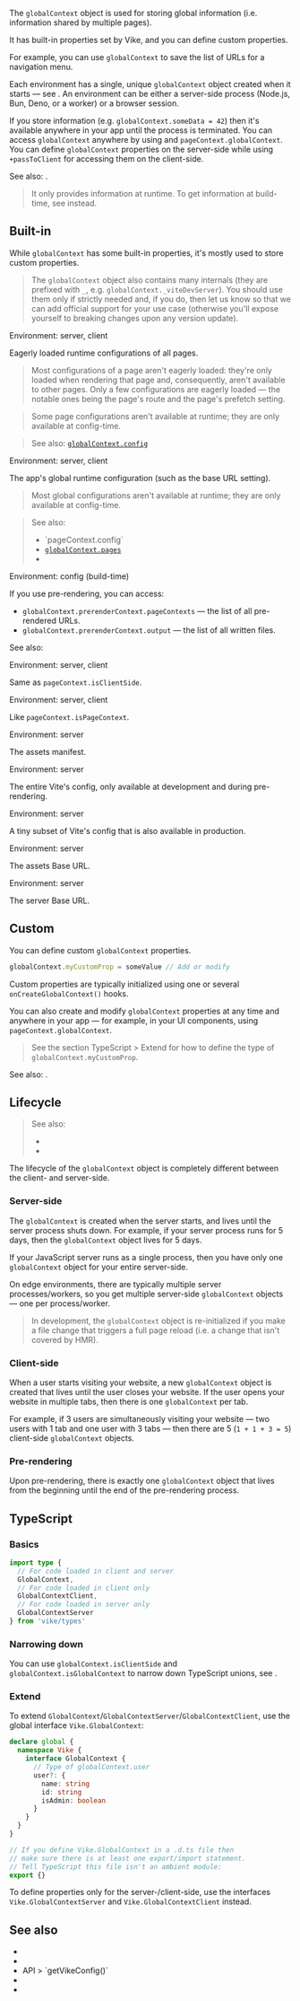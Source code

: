 
The `globalContext` object is used for storing global information (i.e. information shared by multiple pages).

It has <Link href="#built-in">built-in properties</Link> set by Vike, and you can define <Link href="#custom">custom properties</Link>.

For example, you can use `globalContext` to save the list of URLs for a navigation menu.

Each environment has a single, unique `globalContext` object created when it starts — see <Link href="#lifecycle" />. An environment can be either a server-side process (Node.js, Bun, Deno, or a worker) or a browser session.

If you store information (e.g. `globalContext.someData = 42`) then it's available anywhere in your app until the process is terminated. You can access `globalContext` anywhere by using <Link href="/getGlobalContext" noBreadcrumb /> and <Link href="/pageContext#globalContext">`pageContext.globalContext`</Link>. You can define `globalContext` properties on the server-side while using <Link href="/passToClient">`+passToClient`</Link> for accessing them on the client-side.

See also: <Link href="/pageContext" />.

> It only provides information at runtime. To get information at build-time, see <Link href="/getVikeConfig" /> instead.


## Built-in

While `globalContext` has some built-in properties, it's mostly used to store <Link href="#custom">custom properties</Link>.

> The `globalContext` object also contains many internals (they are prefixed with `_`, e.g. `globalContext._viteDevServer`). You should use them only if strictly needed and, if you do, then let us know so that we can add official support for your use case (otherwise you'll expose yourself to breaking changes upon any version update).

<Prop name="pages" />

Environment: server, client  

Eagerly loaded runtime <Link href="/config">configurations</Link> of all pages.

> Most configurations of a page aren't eagerly loaded: they're only loaded when rendering that page and, consequently, aren't available to other pages. Only a few configurations are eagerly loaded — the notable ones being <Link href="/route">the page's route</Link> and <Link href="/prefetchStaticAssets">the page's prefetch setting</Link>.

> Some page configurations aren't available at runtime; they are only available at config-time.

> See also: [`globalContext.config`](#config)

<Prop name="config" />

Environment: server, client  

The app's global runtime <Link href="/config">configuration</Link> (such as <Link href="/base-url">the base URL setting</Link>).

> Most global configurations aren't available at runtime; they are only available at config-time.

> See also:
> - <Link href="/pageContext#config">`pageContext.config`</Link>
> - [`globalContext.pages`](#pages)
> - <Link href="/getVikeConfig" />

<Prop name="prerenderContext" />

Environment: config (build-time)  

If you use <Link href="/pre-rendering">pre-rendering</Link>, you can access:
 - `globalContext.prerenderContext.pageContexts` — the list of all pre-rendered URLs.
 - `globalContext.prerenderContext.output` — the list of all written files.

See also: <Link href="/getVikeConfig" />

<Prop name="isClientSide" />

Environment: server, client  

Same as <Link href="/pageContext#isClientSide">`pageContext.isClientSide`</Link>.

<Prop name="isGlobalContext" />

Environment: server, client  

Like <Link href="/pageContext#isPageContext">`pageContext.isPageContext`</Link>.

<Prop name="assetsManifest" />

Environment: server  

The <Link href="/preloading#assets-manifest">assets manifest</Link>.

<Prop name="viteConfig" />

Environment: server  

The entire Vite's config, only available at development and during <Link href="/pre-rendering">pre-rendering</Link>.

<Prop name="viteConfigRuntime" />

Environment: server  

A tiny subset of Vite's config that is also available in production.

<Prop name="baseAssets" />

Environment: server  

The <Link href="/base-url#baseassets">assets Base URL</Link>.

<Prop name="baseServer" />

Environment: server  

The <Link href="/base-url#baseserver">server Base URL</Link>.


## Custom

You can define custom `globalContext` properties.

```ts
globalContext.myCustomProp = someValue // Add or modify
```

Custom properties are typically initialized using one or several <Link href="/onCreateGlobalContext">`onCreateGlobalContext()` hooks</Link>.

You can also create and modify `globalContext` properties at any time and anywhere in your app — for example, in your UI components, using <Link href="/pageContext#globalContext">`pageContext.globalContext`</Link>.

> See the section <Link href="#extend">TypeScript > Extend</Link> for how to define the type of `globalContext.myCustomProp`.

See also: <Link href="/pageContext#custom" />.


## Lifecycle

> See also:
> - <Link href="/pageContext#lifecycle" />
> - <Link href="/hooks#lifecycle" />

The lifecycle of the `globalContext` object is completely different between the client- and server-side.

### Server-side

The `globalContext` is created when the server starts, and lives until the server process shuts down. For example, if your server process runs for 5 days, then the `globalContext` object lives for 5 days.

If your JavaScript server runs as a single process, then you have only one `globalContext` object for your entire server-side.

On edge environments, there are typically multiple server processes/workers, so you get multiple server-side `globalContext` objects — one per process/worker.

> In development, the `globalContext` object is re-initialized if you make a file change that triggers a full page reload (i.e. a change that isn't covered by HMR).

### Client-side

When a user starts visiting your website, a new `globalContext` object is created that lives until the user closes your website. If the user opens your website in multiple tabs, then there is one `globalContext` per tab.

For example, if 3 users are simultaneously visiting your website — two users with 1 tab and one user with 3 tabs — then there are 5 (`1 + 1 + 3 = 5`) client-side `globalContext` objects.

### Pre-rendering

Upon <Link href="/pre-rendering">pre-rendering</Link>, there is exactly one `globalContext` object that lives from the beginning until the end of the pre-rendering process.


## TypeScript

### Basics

```ts
import type {
  // For code loaded in client and server
  GlobalContext,
  // For code loaded in client only
  GlobalContextClient,
  // For code loaded in server only
  GlobalContextServer
} from 'vike/types'
```

### Narrowing down

You can use `globalContext.isClientSide` and `globalContext.isGlobalContext` to narrow down TypeScript unions, see <Link href="/pageContext#narrowing-down" />.

### Extend

To extend `GlobalContext`/`GlobalContextServer`/`GlobalContextClient`, use the global interface `Vike.GlobalContext`:

```ts
declare global {
  namespace Vike {
    interface GlobalContext {
      // Type of globalContext.user
      user?: {
        name: string
        id: string
        isAdmin: boolean
      }
    }
  }
}

// If you define Vike.GlobalContext in a .d.ts file then
// make sure there is at least one export/import statement.
// Tell TypeScript this file isn't an ambient module:
export {}
```

To define properties only for the server-/client-side, use the interfaces `Vike.GlobalContextServer` and `Vike.GlobalContextClient` instead.


## See also

- <Link href="/pageContext" />
- <Link href="/getGlobalContext" />
- <Link href="/getVikeConfig">API > `getVikeConfig()`</Link>
- <Link href="/onCreateGlobalContext" />
- <Link href="/passToClient" />
